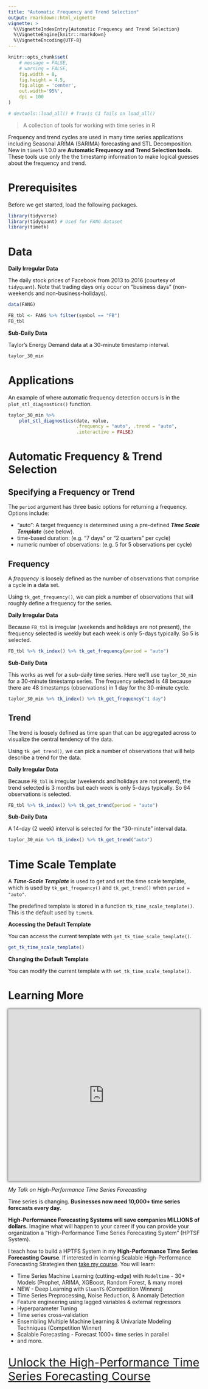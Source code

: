 ```yaml
---
title: "Automatic Frequency and Trend Selection"
output: rmarkdown::html_vignette
vignette: >
  %\VignetteIndexEntry{Automatic Frequency and Trend Selection}
  %\VignetteEngine{knitr::rmarkdown}
  %\VignetteEncoding{UTF-8}
---
```


```r
knitr::opts_chunk$set(
    # message = FALSE,
    # warning = FALSE,
    fig.width = 8, 
    fig.height = 4.5,
    fig.align = 'center',
    out.width='95%', 
    dpi = 100
)

# devtools::load_all() # Travis CI fails on load_all()
```

> A collection of tools for working with time series in R

Frequency and trend cycles are used in many time series applications including Seasonal ARIMA (SARIMA) forecasting and STL Decomposition. New in `timetk` 1.0.0 are __Automatic Frequency and Trend Selection tools.__ These tools use only the the timestamp information to make logical guesses about the frequency and trend.


# Prerequisites

Before we get started, load the following packages.

```r
library(tidyverse)
library(tidyquant) # Used for FANG dataset
library(timetk)
```

# Data

__Daily Irregular Data__

The daily stock prices of Facebook from 2013 to 2016 (courtesy of `tidyquant`). Note that trading days only occur on "business days" (non-weekends and non-business-holidays).

```r
data(FANG)

FB_tbl <- FANG %>% filter(symbol == "FB")
FB_tbl
```

__Sub-Daily Data__

Taylor's Energy Demand data at a 30-minute timestamp interval. 

```r
taylor_30_min
```


# Applications

An example of where automatic frequency detection occurs is in the `plot_stl_diagnostics()` function. 

```r
taylor_30_min %>%
    plot_stl_diagnostics(date, value, 
                         .frequency = "auto", .trend = "auto",
                         .interactive = FALSE)
```


# Automatic Frequency & Trend Selection

## Specifying a Frequency or Trend 

The `period` argument has three basic options for returning a frequency. Options include:

- "auto": A target frequency is determined using a pre-defined ___Time Scale Template___ (see below).
- time-based duration: (e.g. "7 days" or "2 quarters" per cycle)
- numeric number of observations: (e.g. 5 for 5 observations per cycle)

## Frequency

A _frequency_ is loosely defined as the number of observations that comprise a cycle in a data set.

Using `tk_get_frequency()`, we can pick a number of observations that will roughly define a frequency for the series. 

__Daily Irregular Data__

Because `FB_tbl` is irregular (weekends and holidays are not present), the frequency selected is weekly but each week is only 5-days typically. So 5 is selected. 

```r
FB_tbl %>% tk_index() %>% tk_get_frequency(period = "auto")
```

__Sub-Daily Data__

This works as well for a sub-daily time series. Here we'll use `taylor_30_min` for a 30-minute timestamp series. The frequency selected is 48 because there are 48 timestamps (observations) in 1 day for the 30-minute cycle. 

```r
taylor_30_min %>% tk_index() %>% tk_get_frequency("1 day")
```

## Trend

The trend is loosely defined as time span that can be aggregated across to visualize the central tendency of the data.

Using `tk_get_trend()`, we can pick a number of observations that will help describe a trend for the data.

__Daily Irregular Data__

Because `FB_tbl` is irregular (weekends and holidays are not present), the trend selected is 3 months but each week is only 5-days typically. So 64 observations is selected. 

```r
FB_tbl %>% tk_index() %>% tk_get_trend(period = "auto")
```

__Sub-Daily Data__

A 14-day (2 week) interval is selected for the "30-minute" interval data. 

```r
taylor_30_min %>% tk_index() %>% tk_get_trend("auto")
```



# Time Scale Template

A ___Time-Scale Template___ is used to get and set the time scale template, which is used by `tk_get_frequency()` and `tk_get_trend()` when `period = "auto"`.

The predefined template is stored in a function `tk_time_scale_template()`. This is the default used by `timetk`.

__Accessing the Default Template__

You can access the current template with `get_tk_time_scale_template()`.

```r
get_tk_time_scale_template()
```


__Changing the Default Template__

You can modify the current template with `set_tk_time_scale_template()`.


# Learning More

<p>
	<iframe width="100%" height="450" src="https://www.youtube.com/embed/elQb4VzRINg" frameborder="0" allow="accelerometer; autoplay; encrypted-media; gyroscope; picture-in-picture" allowfullscreen="" style="box-shadow: 0 0 5px 2px rgba(0, 0, 0, .5);"><span id="selection-marker-1" class="redactor-selection-marker"></span><span id="selection-marker-1" class="redactor-selection-marker"></span><span id="selection-marker-1" class="redactor-selection-marker"></span><span id="selection-marker-1" class="redactor-selection-marker"></span>
	</iframe>
</p>

_My Talk on High-Performance Time Series Forecasting_

Time series is changing. __Businesses now need 10,000+ time series forecasts every day.__ 

 __High-Performance Forecasting Systems will save companies MILLIONS of dollars.__ Imagine what will happen to your career if you can provide your organization a "High-Performance Time Series Forecasting System" (HPTSF System).

I teach how to build a HPTFS System in my __High-Performance Time Series Forecasting Course__. If interested in learning Scalable High-Performance Forecasting Strategies then [take my course](https://university.business-science.io/p/ds4b-203-r-high-performance-time-series-forecasting). You will learn:

- Time Series Machine Learning (cutting-edge) with `Modeltime` - 30+ Models (Prophet, ARIMA, XGBoost, Random Forest, & many more)
- NEW - Deep Learning with `GluonTS` (Competition Winners)
- Time Series Preprocessing, Noise Reduction, & Anomaly Detection
- Feature engineering using lagged variables & external regressors
- Hyperparameter Tuning
- Time series cross-validation
- Ensembling Multiple Machine Learning & Univariate Modeling Techniques (Competition Winner)
- Scalable Forecasting - Forecast 1000+ time series in parallel
- and more.

<p class="text-center" style="font-size:30px;">
<a href="https://university.business-science.io/p/ds4b-203-r-high-performance-time-series-forecasting">Unlock the High-Performance Time Series Forecasting Course</a>
</p>
